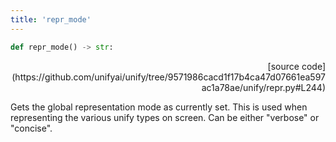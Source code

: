 ```yaml
---
title: 'repr_mode'
---
```


```python
def repr_mode() -> str:
```

<p align="right">[source code](https://github.com/unifyai/unify/tree/9571986cacd1f17b4ca47d07661ea597ac1a78ae/unify/repr.py#L244)</p>

Gets the global representation mode as currently set. This is used when representing
the various unify types on screen. Can be either "verbose" or "concise".